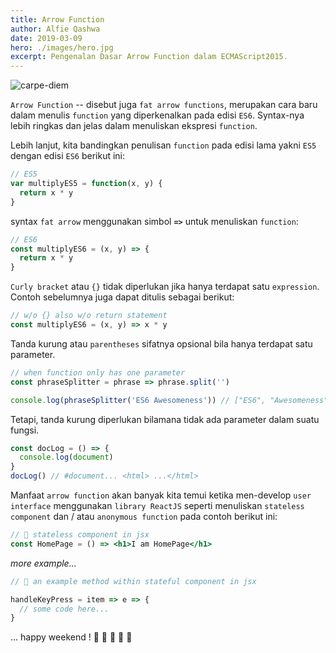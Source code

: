 ```yaml
---
title: Arrow Function
author: Alfie Qashwa
date: 2019-03-09
hero: ./images/hero.jpg
excerpt: Pengenalan Dasar Arrow Function dalam ECMAScript2015.
---
```


![carpe-diem](https://source.unsplash.com/_whnUW5XghU)

`Arrow Function` -- disebut juga `fat arrow functions`, merupakan cara baru dalam menulis `function` yang diperkenalkan pada edisi `ES6`. Syntax-nya lebih ringkas dan jelas dalam menuliskan ekspresi `function`.

Lebih lanjut, kita bandingkan penulisan `function` pada edisi lama yakni `ES5` dengan edisi `ES6` berikut ini:

```js
// ES5
var multiplyES5 = function(x, y) {
  return x * y
}
```

syntax `fat arrow` menggunakan simbol **`=>`** untuk menuliskan `function`:

```js {2}
// ES6
const multiplyES6 = (x, y) => {
  return x * y
}
```

`Curly bracket` atau `{}` tidak diperlukan jika hanya terdapat satu `expression`. Contoh sebelumnya juga dapat ditulis sebagai berikut:

```js {2}
// w/o {} also w/o return statement
const multiplyES6 = (x, y) => x * y
```

Tanda kurung atau `parentheses` sifatnya opsional bila hanya terdapat satu parameter.

```js {2}
// when function only has one parameter
const phraseSplitter = phrase => phrase.split('')

console.log(phraseSplitter('ES6 Awesomeness')) // ["ES6", "Awesomeness"]
```

Tetapi, tanda kurung diperlukan bilamana tidak ada parameter dalam suatu fungsi.

```js {1}
const docLog = () => {
  console.log(document)
}
docLog() // #document... <html> ...</html>
```

Manfaat `arrow function` akan banyak kita temui ketika men-develop `user interface` menggunakan `library ReactJS` seperti menuliskan `stateless component` dan / atau `anonymous function` pada contoh berikut ini:

```jsx {2}
// 🔴 stateless component in jsx
const HomePage = () => <h1>I am HomePage</h1>
```

_more example..._

```jsx {3}
// 🔴 an example method within stateful component in jsx

handleKeyPress = item => e => {
  // some code here...
}
```

... happy weekend !
🏀 🏀 🏀 🏀 🏀
